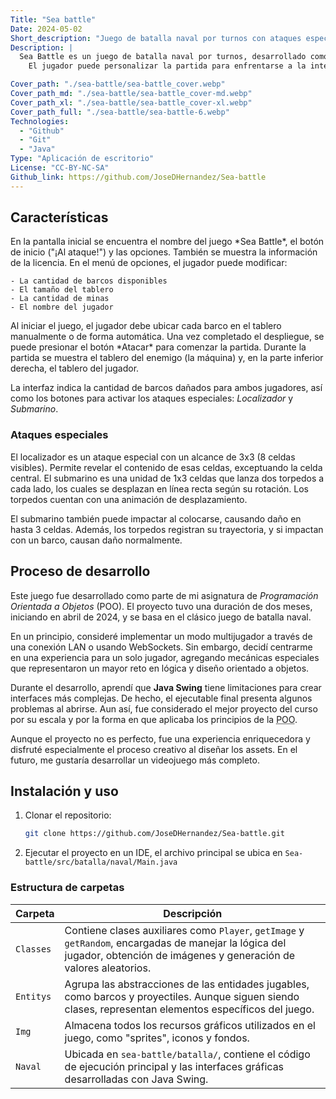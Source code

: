 ```yaml
---
Title: "Sea battle"
Date: 2024-05-02
Short_description: "Juego de batalla naval por turnos con ataques especiales y tablero personalizable"
Description: |
  Sea Battle es un juego de batalla naval por turnos, desarrollado como proyecto académico enfocado en la programación orientada a objetos (POO) con Java. 
    El jugador puede personalizar la partida para enfrentarse a la inteligencia artificial del sistema mediante ataques normales o especiales.

Cover_path: "./sea-battle/sea-battle_cover.webp"
Cover_path_md: "./sea-battle/sea-battle_cover-md.webp"
Cover_path_xl: "./sea-battle/sea-battle_cover-xl.webp"
Cover_path_full: "./sea-battle/sea-battle-6.webp"
Technologies:
  - "Github"
  - "Git"
  - "Java"
Type: "Aplicación de escritorio"
License: "CC-BY-NC-SA"
Github_link: https://github.com/JoseDHernandez/Sea-battle
---
```




<HeroProject
  Title={frontmatter.Title}
  Img={Image1}
  Release={frontmatter.Date}
  Description={frontmatter.Description}
  Technologies={frontmatter.Technologies}
  Github_link={frontmatter.Github_link}
  Demo_link={frontmatter?.Demo_link}
  License={frontmatter.License}
/>

## Características

<FeatureCard title="Menú" image={Image1}>
  En la pantalla inicial se encuentra el nombre del juego *Sea Battle*, el botón
  de inicio ("¡Al ataque!") y las opciones. También se muestra la información de
  la licencia.
</FeatureCard>

<FeatureCard title="Opciones" image={Image2}>
  En el menú de opciones, el jugador puede modificar:

    - La cantidad de barcos disponibles
    - El tamaño del tablero
    - La cantidad de minas
    - El nombre del jugador

  </FeatureCard>

<FeatureCard title="Tablero del jugador" image={Image3}>
  Al iniciar el juego, el jugador debe ubicar cada barco en el tablero
  manualmente o de forma automática. Una vez completado el despliegue, se puede
  presionar el botón *Atacar* para comenzar la partida.
</FeatureCard>

<FeatureCard title="Juego" image={Image6}>
  Durante la partida se muestra el tablero del enemigo (la máquina) y, en la parte inferior derecha, el tablero del jugador.

La interfaz indica la cantidad de barcos dañados para ambos jugadores, así como los botones para activar los ataques especiales: _Localizador_ y _Submarino_.

</FeatureCard>

### Ataques especiales

<FeatureCard title="Localizador" image={Image4}>
  El localizador es un ataque especial con un alcance de 3x3 (8 celdas
  visibles). Permite revelar el contenido de esas celdas, exceptuando la celda
  central.
</FeatureCard>

<FeatureCard title="Submarino" image={Image5}>
  El submarino es una unidad de 1x3 celdas que lanza dos torpedos a cada lado, los cuales se desplazan en línea recta según su rotación. Los torpedos cuentan con una animación de desplazamiento.

El submarino también puede impactar al colocarse, causando daño en hasta 3 celdas. Además, los torpedos registran su trayectoria, y si impactan con un barco, causan daño normalmente.

</FeatureCard>

## Proceso de desarrollo

Este juego fue desarrollado como parte de mi asignatura de _Programación Orientada a Objetos_ (POO). El proyecto tuvo una duración de dos meses, iniciando en abril de 2024, y se basa en el clásico juego de batalla naval.

En un principio, consideré implementar un modo multijugador a través de una conexión LAN o usando WebSockets. Sin embargo, decidí centrarme en una experiencia para un solo jugador, agregando mecánicas especiales que representaron un mayor reto en lógica y diseño orientado a objetos.

Durante el desarrollo, aprendí que **Java Swing** tiene limitaciones para crear interfaces más complejas. De hecho, el ejecutable final presenta algunos problemas al abrirse. Aun así, fue considerado el mejor proyecto del curso por su escala y por la forma en que aplicaba los principios de la <abbr title="Programación Orientada a Objetos">POO</abbr>.

Aunque el proyecto no es perfecto, fue una experiencia enriquecedora y disfruté especialmente el proceso creativo al diseñar los assets. En el futuro, me gustaría desarrollar un videojuego más completo.

## Instalación y uso

1. Clonar el repositorio:
   ```bash
   git clone https://github.com/JoseDHernandez/Sea-battle.git
   ```
2. Ejecutar el proyecto en un IDE, el archivo principal se ubica en `Sea-battle/src/batalla/naval/Main.java`

### Estructura de carpetas

<div class="table-responsive" >

| Carpeta   | Descripción                                                                                                                                                                |
| --------- | -------------------------------------------------------------------------------------------------------------------------------------------------------------------------- |
| `Classes` | Contiene clases auxiliares como `Player`, `getImage` y `getRandom`, encargadas de manejar la lógica del jugador, obtención de imágenes y generación de valores aleatorios. |
| `Entitys` | Agrupa las abstracciones de las entidades jugables, como barcos y proyectiles. Aunque siguen siendo clases, representan elementos específicos del juego.                   |
| `Img`     | Almacena todos los recursos gráficos utilizados en el juego, como "sprites", iconos y fondos.                                                                              |
| `Naval`   | Ubicada en `sea-battle/batalla/`, contiene el código de ejecución principal y las interfaces gráficas desarrolladas con Java Swing.                                        |

</div>
